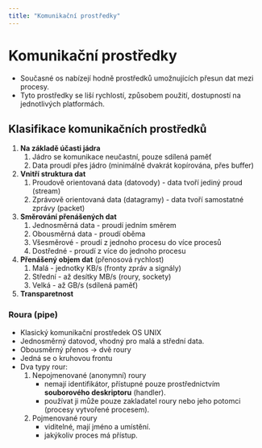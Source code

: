 ```yaml
---
title: "Komunikační prostředky"
---
```


# Komunikační prostředky
- Současné os nabízejí hodně prostředků umožnujících přesun dat mezi procesy.
- Tyto prostředky se liší rychlostí, způsobem použití, dostupností na jednotlivých platformách.

## Klasifikace komunikačních prostředků 
1. **Na základě účasti jádra**
    1. Jádro se komunikace neučastní, pouze sdílená paměť
    1. Data proudí přes jádro (minimálně dvakrát kopírována, přes buffer)
1. **Vnitří struktura dat**
    1. Proudově orientovaná data (datovody) - data tvoří jediný proud (stream)
    1. Zprávově orientovaná data (datagramy) - data tvoří samostatné zprávy (packet)
1. **Směrování přenášených dat** 
    1. Jednosměrná data - proudí jedním směrem
    1. Obousměrná data - proudí oběma 
    1. Všesměrové - proudí z jednoho procesu do více procesů
    1. Dostředné - proudí z více do jednoho procesu
1. **Přenášený objem dat** (přenosová rychlost)
    1. Malá - jednotky KB/s (fronty zpráv a signály)
    1. Střední - až desítky MB/s (roury, sockety)
    1. Velká - až GB/s (sdílená paměť)
1. **Transparetnost**

### Roura (pipe)
- Klasický komunikační prostředek OS UNIX
- Jednosměrný datovod, vhodný pro malá a střední data.
- Obousměrný přenos -> dvě roury
- Jedná se o kruhovou frontu
- Dva typy rour:
    1. Nepojmenované (anonymní) roury 
        - nemají identifikátor, přístupné pouze prostřednictvím **souborového deskriptoru** (handler).
        - používat ji může pouze zakladatel roury nebo jeho potomci (procesy vytvořené procesem).
    1. Pojmenované roury 
        - viditelné, mají jméno a umístění.
        - jakýkoliv proces má přístup. 
